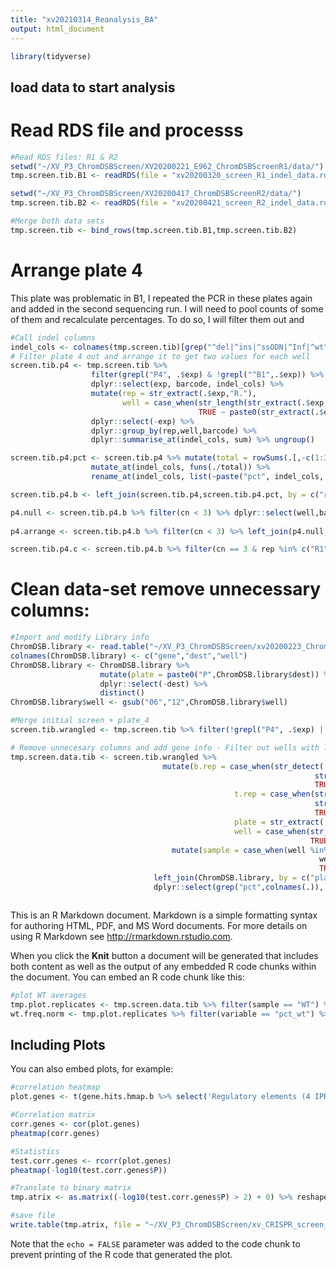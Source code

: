 ```yaml
---
title: "xv20210314_Reanalysis_BA"
output: html_document
---
```


```r
library(tidyverse)
```
## load data to start analysis
# Read RDS file and processs
```r
#Read RDS files: R1 & R2
setwd("~/XV_P3_ChromDSBScreen/XV20200221_E962_ChromDSBScreenR1/data/")
tmp.screen.tib.B1 <- readRDS(file = "xv20200320_screen_R1_indel_data.rds")

setwd("~/XV_P3_ChromDSBScreen/XV20200417_ChromDSBScreenR2/data/")
tmp.screen.tib.B2 <- readRDS(file = "xv20200421_screen_R2_indel_data.rds")

#Merge both data sets
tmp.screen.tib <- bind_rows(tmp.screen.tib.B1,tmp.screen.tib.B2)
```

# Arrange plate 4
This plate was problematic in B1, I repeated the PCR in these plates again and added in the second sequencing run. I will need to pool counts of some of them and recalculate percentages. To do so, I will filter them out and
```r
#Call indel columns
indel_cols <- colnames(tmp.screen.tib)[grep("^del|^ins|^ssODN|^Inf|^wt", colnames(tmp.screen.tib))]
# Filter plate 4 out and arrange it to get two values for each well
screen.tib.p4 <- tmp.screen.tib %>% 
                  filter(grepl("P4", .$exp) & !grepl("^B1",.$exp)) %>% 
                  dplyr::select(exp, barcode, indel_cols) %>% 
                  mutate(rep = str_extract(.$exp,"R."), 
                         well = case_when(str_length(str_extract(.$exp, "(?<=P._).*$")) == 3 ~ str_extract(.$exp, "(?<=P._).*$"),
                                          TRUE ~ paste0(str_extract(.$exp, "(?<=P._)."),"0",str_extract(.$exp, ".$")))) %>% 
                  dplyr::select(-exp) %>%
                  dplyr::group_by(rep,well,barcode) %>%
                  dplyr::summarise_at(indel_cols, sum) %>% ungroup()

screen.tib.p4.pct <- screen.tib.p4 %>% mutate(total = rowSums(.[,-c(1:3)], na.rm = T)) %>% 
                  mutate_at(indel_cols, funs(./total)) %>%
                  rename_at(indel_cols, list(~paste("pct", indel_cols, sep = "_")))

screen.tib.p4.b <- left_join(screen.tib.p4,screen.tib.p4.pct, by = c("rep","well","barcode")) %>% filter(del_7 + ins_1 > 30) %>% dplyr::group_by(well,barcode) %>% dplyr::mutate(cn = n()) %>% ungroup()

p4.null <- screen.tib.p4.b %>% filter(cn < 3) %>% dplyr::select(well,barcode,rep,cn) %>% reshape2::dcast(well + barcode ~ rep, value.var = "cn") %>% mutate(null = case_when(is.na(.$R1) ~ "R1", is.na(.$R2) ~ "R2", TRUE ~ "R3")) %>% dplyr::select(well,barcode,null)
 
p4.arrange <- screen.tib.p4.b %>% filter(cn < 3) %>% left_join(p4.null, by = c("well","barcode")) %>% dplyr::select(-cn) %>% mutate(b.rep = case_when(rep == "R1" ~ "R1",rep == "R2" ~ "R2", rep == "R3" ~ null)) 

screen.tib.p4.c <- screen.tib.p4.b %>% filter(cn == 3 & rep %in% c("R1","R2")) %>% mutate(b.rep = case_when(rep == "R1" ~ "R1",rep == "R2" ~ "R2")) %>% bind_rows(p4.arrange) %>% mutate(exp = paste("B2",b.rep,"P4",well, sep = "_")) %>% dplyr::select(-rep,-b.rep,-well, -total)


```


# Clean data-set remove unnecessary columns: 
```r
#Import and modify Library info
ChromDSB.library <- read.table("~/XV_P3_ChromDSBScreen/xv20200223_ChromDSBLibrary.txt", sep = "\t", header = TRUE)
colnames(ChromDSB.library) <- c("gene","dest","well")
ChromDSB.library <- ChromDSB.library %>% 
                    mutate(plate = paste0("P",ChromDSB.library$dest)) %>% 
                    dplyr::select(-dest) %>% 
                    distinct()
ChromDSB.library$well <- gsub("06","12",ChromDSB.library$well)

#Merge initial screen + plate_4
screen.tib.wrangled <- tmp.screen.tib %>% filter(!grepl("P4", .$exp) | grepl("^B1",.$exp)) %>% bind_rows(screen.tib.p4.c)

# Remove unnecesary columns and add gene info - Filter out wells with less that 30 mutation reads
tmp.screen.data.tib <- screen.tib.wrangled %>% 
                                  mutate(b.rep = case_when(str_detect(.$exp, "B1_") ~ "B2",
                                                                    str_detect(.$exp, "B2") ~ "B1",
                                                                    TRUE ~ "B1"),
                                                  t.rep = case_when(str_detect(.$exp, "B1_") ~ "R3",
                                                                    str_detect(.$exp, "B2") ~ str_extract(.$exp, "R."),
                                                                    TRUE ~ str_extract(.$exp, "R.")),
                                                  plate = str_extract(.$exp, "P."), 
                                                  well = case_when(str_length(str_extract(.$exp, "(?<=P._).*$")) == 3 ~ str_extract(.$exp, "(?<=P._).*$"),
                                                                   TRUE ~ paste0(str_extract(.$exp, "(?<=P._)."),"0",str_extract(.$exp, ".$")))) %>% 
                                    mutate(sample = case_when(well %in% c("D06","E06","F06","G06") | (plate == "P7" & (str_detect(.$well, "G")|str_detect(.$well, "H"))) ~ "WT",
                                                                     well == "C06" ~ "POLQ", 
                                                                     TRUE ~ "KO")) %>%
                                left_join(ChromDSB.library, by = c("plate","well")) %>%
                                dplyr::select(grep("pct",colnames(.)), "b.rep","t.rep","plate","well","sample","gene","barcode") %>% distinct()



```


This is an R Markdown document. Markdown is a simple formatting syntax for authoring HTML, PDF, and MS Word documents. For more details on using R Markdown see <http://rmarkdown.rstudio.com>.

When you click the **Knit** button a document will be generated that includes both content as well as the output of any embedded R code chunks within the document. You can embed an R code chunk like this:

```r
#plot WT averages
tmp.plot.replicates <- tmp.screen.data.tib %>% filter(sample == "WT") %>% select(-gene,-t.rep,-b.rep) %>% group_by(plate,well,barcode) %>% dplyr::summarize_all(mean) %>% reshape2::melt(id.vars = c("plate","well","barcode"))
wt.freq.norm <- tmp.plot.replicates %>% filter(variable == "pct_wt") %>% select(-variable) %>% right_join(tmp.plot.replicates %>% filter(variable != "pct_wt"), by = c("plate","well","barcode")) %>% mutate(norm.mutation = value.y / (1 - value.x)) 
```

## Including Plots

You can also embed plots, for example:

```r
#correlation heatmap
plot.genes <- t(gene.hits.hmap.b %>% select('Regulatory elements (4 IPRs)','Gene bodies (2 IPRs)','H3K27me3 (4 IPRs)','Triple heterochromatin (4 IPRs)','Others (5 IPRs)'))

#Correlation matrix
corr.genes <- cor(plot.genes)
pheatmap(corr.genes)

#Statistics
test.corr.genes <- rcorr(plot.genes)
pheatmap(-log10(test.corr.genes$P))

#Translate to binary matrix
tmp.atrix <- as.matrix((-log10(test.corr.genes$P) > 2) + 0) %>% reshape2::melt() %>% filter(complete.cases(.))

#save file
write.table(tmp.atrix, file = "~/XV_P3_ChromDSBScreen/xv_CRISPR_screen_figures/export/xv20210315_perturbation_correlation.txt")


```

Note that the `echo = FALSE` parameter was added to the code chunk to prevent printing of the R code that generated the plot.
